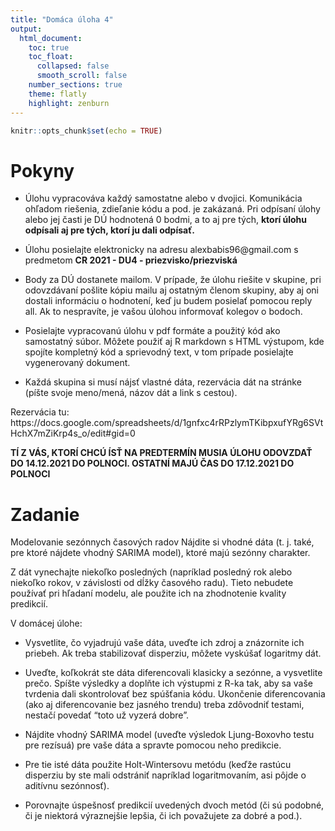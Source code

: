 ```yaml
---
title: "Domáca úloha 4"
output:
  html_document:
    toc: true
    toc_float:
      collapsed: false
      smooth_scroll: false
    number_sections: true
    theme: flatly
    highlight: zenburn
---
```


```r
knitr::opts_chunk$set(echo = TRUE)
```

# Pokyny

* Úlohu vypracováva každý samostatne alebo v dvojici. Komunikácia ohľadom riešenia, zdieľanie kódu a pod. je zakázaná. Pri odpísaní úlohy alebo jej časti je DÚ hodnotená 0 bodmi, a to aj pre tých, **ktorí úlohu odpísali aj pre tých, ktorí ju dali odpísať.**

* Úlohu posielajte elektronicky na adresu alexbabis96@gmail.com s predmetom **CR 2021 - DU4 - priezvisko/priezviská** 

* Body za DÚ dostanete mailom. V prípade, že úlohu riešite v skupine, pri odovzdávaní pošlite kópiu mailu aj ostatným členom skupiny, aby aj oni dostali informáciu o hodnotení, keď ju budem posielať pomocou reply all. Ak to nespravíte, je vašou úlohou informovať kolegov o bodoch.

* Posielajte vypracovanú úlohu v pdf formáte a použitý kód ako samostatný súbor. Môžete použiť aj R markdown s HTML výstupom, kde spojíte kompletný kód a sprievodný text, v tom prípade posielajte vygenerovaný dokument. 

* Každá skupina si musí nájsť vlastné dáta, rezervácia dát na stránke (píšte svoje meno/mená, názov dát a link s cestou). 

Rezervácia tu: https://docs.google.com/spreadsheets/d/1gnfxc4rRPzlymTKibpxufYRg6SVtHchX7mZiKrp4s_o/edit#gid=0

**TÍ Z VÁS, KTORÍ CHCÚ ÍSŤ NA PREDTERMÍN MUSIA ÚLOHU ODOVZDAŤ DO 14.12.2021 DO POLNOCI. OSTATNÍ MAJÚ ČAS DO 17.12.2021 DO POLNOCI**

# Zadanie
Modelovanie sezónnych časových radov
Nájdite si vhodné dáta (t. j. také, pre ktoré nájdete vhodný SARIMA model), ktoré majú sezónny charakter.

Z dát vynechajte niekoľko posledných (napríklad posledný rok alebo niekoľko rokov, v závislosti od dĺžky časového radu). Tieto nebudete používať pri hľadaní modelu, ale použite ich na zhodnotenie kvality predikcií.

V domácej úlohe:

* Vysvetlite, čo vyjadrujú vaše dáta, uveďte ich zdroj a znázornite ich priebeh. Ak treba stabilizovať disperziu, môžete vyskúšať logaritmy dát.

* Uveďte, koľkokrát ste dáta diferencovali klasicky a sezónne, a vysvetlite prečo. Spíšte výsledky a doplňte ich výstupmi z R-ka tak, aby sa vaše tvrdenia dali skontrolovať bez spúšťania kódu. Ukončenie diferencovania (ako aj diferencovanie bez jasného trendu) treba zdôvodniť testami, nestačí povedať “toto už vyzerá dobre”.

* Nájdite vhodný SARIMA model (uveďte výsledok Ljung-Boxovho testu pre rezísuá) pre vaše dáta a spravte pomocou neho predikcie.

* Pre tie isté dáta použite Holt-Wintersovu metódu (keďže rastúcu disperziu by ste mali odstrániť napríklad logaritmovaním, asi pôjde o aditívnu sezónnosť).

* Porovnajte úspešnosť predikcií uvedených dvoch metód (či sú podobné, či je niektorá výraznejšie lepšia, či ich považujete za dobré a pod.).

